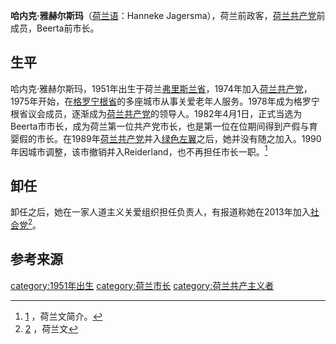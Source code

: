 {{Infobox officeholder
 | name            = 哈内克·雅赫尔斯玛<br>Hanneke Jagersma
 | image           = Mevrouw H. Jagersma wordt als eerste communistische burgemeester in Nederland in, Bestanddeelnr 932-0836.jpg
 | image_size      = 
 | alt             = 
 | caption         = Hanneke Jagersma in 1982
 | order           = 
 | office          = [[Beerta|Beerta]]市长
 | term_start      = 1 April 1982
 | term_end        = 1 January 1990
 | predecessor     = Johannes Voslamber
 | successor       = Wim Cornelis
 | pronunciation   = 
 | birth_name      = Johanna Jagersma
 | birth_date      = {{Birth date and age|1951|11|01|df=yes}}
 | birth_place     = {{NLD}}Wymbritseradiel
 | death_date      =  <!-- {{Death date and age|YYYY|MM|DD|YYYY|MM|DD}} -->
 | death_place     = 
 | resting_place   = 
 | resting_place_coordinates = 
 | citizenship     = 
 | nationality     = 
 | party           = [[荷兰共产党|荷兰共产党]] (1974–1989)<br>[[社会党_(荷兰)|社会党]] (2013–现今)
 | otherparty      =  <!--For additional political affiliations-->
 | height          =  <!-- "X cm", "X m"  or "X ft Y in" plus optional reference (conversions are automatic) -->
 | spouse          = 
 | partner         =  <!--For those with a domestic partner and not married-->
 | relations       = 
 | children        = 
 | parents         =  <!-- overrides mother and father parameters -->
 | mother          =  <!-- may be used (optionally with father parameter) in place of parents parameter (displays "Parent(s)" as label) -->
 | father          =  <!-- may be used (optionally with mother parameter) in place of parents parameter (displays "Parent(s)" as label) -->
 | relatives       = 
 | residence       = 
 | education       = 
 | alma_mater      = 
 | occupation      = 
 | profession      = 
 | known_for       = 
 | cabinet         = 
 | committees      = 
 | portfolio       = 
 | religion        =  <!-- Do not insert religious denominations in this parameter by themselves; always enter the religion first -->
 | awards          =  <!-- For civilian awards - appears as "Awards" if |mawards= is not set -->
 | signature       = 
 | signature_alt   = 
 | website         = 
}}

'''哈内克·雅赫尔斯玛'''（[[荷兰语|荷兰语]]：Hanneke Jagersma），荷兰前政客，[[荷兰共产党|荷兰共产党]]前成员，Beerta前市长。

== 生平 ==
哈内克·雅赫尔斯玛，1951年出生于荷兰[[弗里斯兰省|弗里斯兰省]]，1974年加入[[荷兰共产党|荷兰共产党]]，1975年开始，在[[格罗宁根省|格罗宁根省]]的多座城市从事关爱老年人服务。1978年成为格罗宁根省议会成员，逐渐成为[[荷兰共产党|荷兰共产党]]的领导人。1982年4月1日，正式当选为Beerta市市长，成为荷兰第一位共产党市长，也是第一位在位期间得到产假与育婴假的市长。在1989年[[荷兰共产党|荷兰共产党]]并入[[绿色左翼|绿色左翼]]之后，她并没有随之加入。1990年因城市调整，该市撤销并入Reiderland，也不再担任市长一职。<ref>[http://leiden.courant.nu/issue/LLC/1982-02-19/edition/0/page/1] {{Wayback|url=http://leiden.courant.nu/issue/LLC/1982-02-19/edition/0/page/1 |date=20190930173608 }}，荷兰文简介。</ref>

== 卸任 ==
卸任之后，她在一家人道主义关爱组织担任负责人，有报道称她在2013年加入[[社会党_(荷兰)|社会党]]<ref>[https://issuu.com/webmastersp/docs/tribune_februari2013/17] {{Wayback|url=https://issuu.com/webmastersp/docs/tribune_februari2013/17 |date=20170118102913 }}，荷兰文</ref>。

== 参考来源 ==
{{Reflist}}

[[category:1951年出生|category:1951年出生]]
[[category:荷兰市长|category:荷兰市长]]
[[category:荷兰共产主义者|category:荷兰共产主义者]]